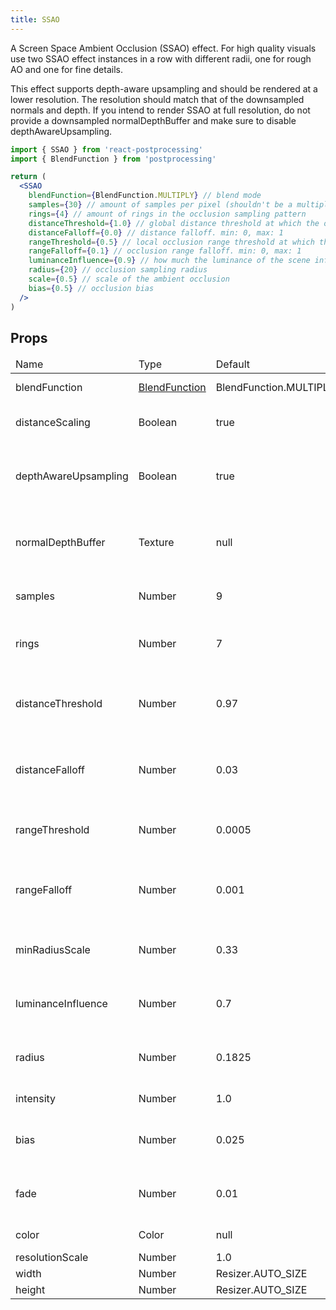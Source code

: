 ```yaml
---
title: SSAO
---
```


A Screen Space Ambient Occlusion (SSAO) effect.
For high quality visuals use two SSAO effect instances in a row with different radii, one for rough AO and one for fine details.

This effect supports depth-aware upsampling and should be rendered at a lower resolution. The resolution should match that of the downsampled normals and depth. If you intend to render SSAO at full resolution, do not provide a downsampled normalDepthBuffer and make sure to disable depthAwareUpsampling.

```jsx
import { SSAO } from 'react-postprocessing'
import { BlendFunction } from 'postprocessing'

return (
  <SSAO
    blendFunction={BlendFunction.MULTIPLY} // blend mode
    samples={30} // amount of samples per pixel (shouldn't be a multiple of the ring count)
    rings={4} // amount of rings in the occlusion sampling pattern
    distanceThreshold={1.0} // global distance threshold at which the occlusion effect starts to fade out. min: 0, max: 1
    distanceFalloff={0.0} // distance falloff. min: 0, max: 1
    rangeThreshold={0.5} // local occlusion range threshold at which the occlusion starts to fade out. min: 0, max: 1
    rangeFalloff={0.1} // occlusion range falloff. min: 0, max: 1
    luminanceInfluence={0.9} // how much the luminance of the scene influences the ambient occlusion
    radius={20} // occlusion sampling radius
    scale={0.5} // scale of the ambient occlusion
    bias={0.5} // occlusion bias
  />
)
```

## Props

<table class="params">
  <thead>
    <tr>
      <td>Name</td>
      <td>Type</td>
      <td>Default</td>
      <td>Description</td>
    </tr>
  </thead>
  <tbody>
    <tr>
      <td>blendFunction</td>
      <td>
        <a href="https://vanruesc.github.io/postprocessing/public/docs/variable/index.html#static-variable-BlendFunction">
          BlendFunction
        </a>
      </td>
      <td>BlendFunction.MULTIPLY</td>
      <td>The blend function of this effect.</td>
    </tr>
    <tr>
      <td>distanceScaling</td>
      <td>Boolean</td>
      <td>true</td>
      <td>Enables or disables distance-based radius scaling.</td>
    </tr>
    <tr>
      <td>depthAwareUpsampling</td>
      <td>Boolean</td>
      <td>true</td>
      <td>
        Enables or disables depth-aware upsampling. Has no effect if WebGL 2 is not supported.
      </td>
    </tr>
    <tr>
      <td>normalDepthBuffer</td>
      <td>Texture</td>
      <td>null</td>
      <td>
        A texture that contains downsampled scene normals and depth. See
        <a href="https://vanruesc.github.io/postprocessing/public/docs/class/src/passes/DepthDownsamplingPass.js~DepthDownsamplingPass.html">
          DepthDownsamplingPass
        </a>.
      </td>
    </tr>
    <tr>
      <td>samples</td>
      <td>Number</td>
      <td>9</td>
      <td>The amount of samples per pixel. Should not be a multiple of the ring count.</td>
    </tr>
    <tr>
      <td>rings</td>
      <td>Number</td>
      <td>7</td>
      <td>
        The amount of spiral turns in the occlusion sampling pattern. Should be a prime number.
      </td>
    </tr>
    <tr>
      <td>distanceThreshold</td>
      <td>Number</td>
      <td>0.97</td>
      <td>
        A global distance threshold at which the occlusion effect starts to fade out. Range [0.0,
        1.0].
      </td>
    </tr>
    <tr>
      <td>distanceFalloff</td>
      <td>Number</td>
      <td>0.03</td>
      <td>
        The distance falloff. Influences the smoothness of the overall occlusion cutoff. Range [0.0,
        1.0].
      </td>
    </tr>
    <tr>
      <td>rangeThreshold</td>
      <td>Number</td>
      <td>0.0005</td>
      <td>
        A local occlusion range threshold at which the occlusion starts to fade out. Range [0.0,
        1.0].
      </td>
    </tr>
    <tr>
      <td>rangeFalloff</td>
      <td>Number</td>
      <td>0.001</td>
      <td>
        The occlusion range falloff. Influences the smoothness of the proximity cutoff. Range [0.0,
        1.0].
      </td>
    </tr>
    <tr>
      <td>minRadiusScale</td>
      <td>Number</td>
      <td>0.33</td>
      <td>The minimum radius scale. Has no effect if distance scaling is disabled.</td>
    </tr>
    <tr>
      <td>luminanceInfluence</td>
      <td>Number</td>
      <td>0.7</td>
      <td>Determines how much the luminance of the scene influences the ambient occlusion.</td>
    </tr>
    <tr>
      <td>radius</td>
      <td>Number</td>
      <td>0.1825</td>
      <td>
        The occlusion sampling radius, expressed as a resolution independent scale. Range [1e-6,
        1.0].
      </td>
    </tr>
    <tr>
      <td>intensity</td>
      <td>Number</td>
      <td>1.0</td>
      <td>The intensity of the ambient occlusion.</td>
    </tr>
    <tr>
      <td>bias</td>
      <td>Number</td>
      <td>0.025</td>
      <td>An occlusion bias. Eliminates artifacts caused by depth discontinuities.</td>
    </tr>
    <tr>
      <td>fade</td>
      <td>Number</td>
      <td>0.01</td>
      <td>Influences the smoothness of the shadows. A lower value results in higher contrast.</td>
    </tr>
    <tr>
      <td>color</td>
      <td>Color</td>
      <td>null</td>
      <td>The color of the ambient occlusion.</td>
    </tr>
    <tr>
      <td>resolutionScale</td>
      <td>Number</td>
      <td>1.0</td>
      <td>The resolution scale.</td>
    </tr>
    <tr>
      <td>width</td>
      <td>Number</td>
      <td>Resizer.AUTO_SIZE</td>
      <td>The render width.</td>
    </tr>
    <tr>
      <td>height</td>
      <td>Number</td>
      <td>Resizer.AUTO_SIZE</td>
      <td>The render height.</td>
    </tr>
  </tbody>
</table>
